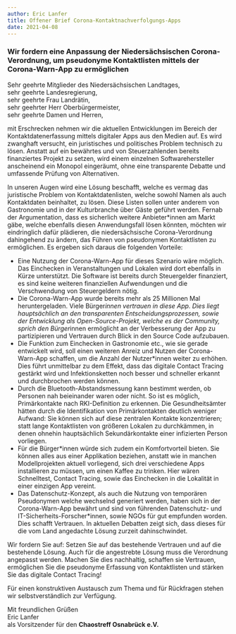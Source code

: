```yaml
---
author: Eric Lanfer
title: Offener Brief Corona-Kontaktnachverfolgungs-Apps
date: 2021-04-08
---
```


### Wir fordern eine Anpassung der Niedersächsischen Corona-Verordnung, um pseudonyme Kontaktlisten mittels der Corona-Warn-App zu ermöglichen

Sehr geehrte Mitglieder des Niedersächsischen Landtages,<br/>
sehr geehrte Landesregierung,<br/>
sehr geehrte Frau Landrätin,<br/>
sehr geehrter Herr Oberbürgermeister,<br/>
sehr geehrte Damen und Herren,

mit Erschrecken nehmen wir die aktuellen Entwicklungen im Bereich der Kontaktdatenerfassung
mittels digitaler Apps aus den Medien auf. Es wird zwanghaft versucht, ein juristisches und
politisches Problem technisch zu lösen. Anstatt auf ein bewährtes und von Steuerzahlenden bereits
finanziertes Projekt zu setzen, wird einem einzelnen Softwarehersteller anscheinend ein Monopol
eingeräumt, ohne eine transparente Debatte und umfassende Prüfung von Alternativen.

In unseren Augen wird eine Lösung beschafft, welche es vermag das juristische Problem von
Kontaktdatenlisten, welche sowohl Namen als auch Kontaktdaten beinhaltet, zu lösen. Diese Listen
sollen unter anderem von Gastronomie und in der Kulturbranche über Gäste geführt werden. Fernab
der Argumentation, dass es sicherlich weitere Anbieter\*innen am Markt gäbe, welche ebenfalls
diesen Anwendungsfall lösen könnten, möchten wir eindringlich dafür plädieren, die
niedersächsische Corona-Verordnung dahingehend zu ändern, das Führen von pseudonymen
Kontaktlisten zu ermöglichen. Es ergeben sich daraus die folgenden Vorteile:

- Eine Nutzung der Corona-Warn-App für dieses Szenario wäre möglich. Das Einchecken in
  Veranstaltungen und Lokalen wird dort ebenfalls in Kürze unterstützt. Die Software ist
  bereits durch Steuergelder finanziert, es sind keine weiteren finanziellen Aufwendungen und
  die Verschwendung von Steuergeldern nötig.
- Die Corona-Warn-App wurde bereits mehr als 25 Millionen Mal heruntergeladen. Viele
  Bürger*innen vertrauen in diese App. Dies liegt hauptsächlich an den transparenten
  Entscheidungsprozessen, sowie der Entwicklung als Open-Source-Projekt, welche es der
  Community, sprich den Bürger*innen ermöglicht an der Verbesserung der App zu
  partizipieren und Vertrauen durch Blick in den Source Code aufzubauen.
- Die Funktion zum Einchecken in Gastronomie etc., wie sie gerade entwickelt wird, soll
  einen weiteren Anreiz und Nutzen der Corona-Warn-App schaffen, um die Anzahl der
  Nutzer\*innen weiter zu erhöhen. Dies führt unmittelbar zu dem Effekt, dass das digitale
  Contact Tracing gestärkt wird und Infektionsketten noch besser und schneller erkannt und
  durchbrochen werden können.
- Durch die Bluetooth-Abstandsmessung kann bestimmt werden, ob Personen nah beieinander
  waren oder nicht. So ist es möglich, Primärkontakte nach RKI-Definition zu erkennen. Die
  Gesundheitsämter hätten durch die Identifikation von Primärkontakten deutlich weniger
  Aufwand: Sie können sich auf diese zentralen Kontakte konzentrieren; statt lange
  Kontaktlisten von größeren Lokalen zu durchkämmen, in denen ohnehin hauptsächlich
  Sekundärkontakte einer infizierten Person vorliegen.
- Für die Bürger\*innen würde sich zudem ein Komfortvorteil bieten. Sie können alles aus
  einer Applikation beziehen, anstatt wie in manchen Modellprojekten aktuell vorliegend, sich
  drei verschiedene Apps installieren zu müssen, um einen Kaffee zu trinken. Hier wären
  Schnelltest, Contact Tracing, sowie das Einchecken in die Lokalität in einer einzigen App
  vereint.
- Das Datenschutz-Konzept, als auch die Nutzung von temporären Pseudonymen welche
  wechselnd generiert werden, haben sich in der Corona-Warn-App bewährt und sind von
  führenden Datenschutz- und IT-Sicherheits-Forscher\*innen, sowie NGOs für gut empfunden
  worden. Dies schafft Vertrauen. In aktuellen Debatten zeigt sich, dass dieses für die vom
  Land angedachte Lösung zurzeit dahinschwindet.

Wir fordern Sie auf: Setzen Sie auf das bestehende Vertrauen und auf die bestehende Lösung. Auch
für die angestrebte Lösung muss die Verordnung angepasst werden. Machen Sie dies nachhaltig,
schaffen sie Vertrauen, ermöglichen Sie die pseudonyme Erfassung von Kontaktlisten und stärken
Sie das digitale Contact Tracing!

Für einen konstruktiven Austausch zum Thema und für Rückfragen stehen wir selbstverständlich
zur Verfügung.

Mit freundlichen Grüßen<br/>
Eric Lanfer<br/>
als Vorsitzender für den **Chaostreff Osnabrück e.V.**
